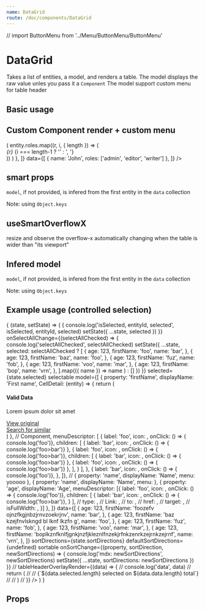 ```yaml
---
name: DataGrid
route: /doc/components/DataGrid
---
```


// import ButtonMenu from '../Menu/ButtonMenu/ButtonMenu'




# DataGrid

Takes a list of entities, a model, and renders a table.
The model displays the raw value unles you pass it a `Component`
The model support custom menu for table header



## Basic usage

<Playground>
  <ThemeProvider>
    <DataGrid
      resizable
      model={[
        { property: 'constructor', displayName: 'Main Constructor' },
        { property: 'model', displayName: 'Vehicule Model' },
        { property: 'application', displayName: 'Terrain' },
      ]}
      data={[
        { constructor: 'SpaceX - $$$$$$$$$$$$$$$$ $$$$$$$$$$$$$$$ $$$$$$$$$$$$$$$ $$$$$$$$$$$$$$$ $$$$$$$$$$$$$$$ $$$$$$$$$$$$$$$ $$$$$$$$$$$$$$$$$$$$$$$$$$$$$$ $$$$$$$$$$$$$$$ $$$$$$$$$$$$$$$ $$$$$$$$$$$$$$$ $$$$$$$$$$$$$$$ $$$$$$$$$$$$$$$ $$$$$$$$$$$$$$$ $$$$$$$$$$$$$$$', model: 'falcon', application: 'space' },
        { constructor: 'Tesla', model: 'model X', application: 'earth, mars' },
        { constructor: 'SpaceX', model: 'dragon', application: 'space' },
      ]}
    />
  </ThemeProvider>
</Playground>



## Custom Component render + custom menu

<Playground>
  <ThemeProvider>
  <DataGrid
    model={[
      { 
        property: 'name',
        displayName: 'Name',
      },
      {
        property: 'roles',
        displayName: 'User groups',
        Component: (entity) => (
          entity.roles.map((r, i, { length }) => (
            <div>
              <i>{r}</i>
              {i === length-1 ? '' : ', '}
            </div>
          ))
        )
      },
    ]}
    data={[
      { name: 'John', roles: ['admin', 'editor', 'writer'] },
    ]}
  />
</ThemeProvider>
</Playground>








## smart props

`model`, if not provided, is infered from the first entity in the `data` collection

Note: using `Object.keys`


<Playground>
  <ThemeProvider>
    <DataGrid
      useSmartOverflowX
      resizable
      model={[{
        property: 'constructor',
        displayName: 'Constructor',
      }, {
        property: 'model',
        displayName: 'Model',
      }]}
      data={[
        { constructor: 'Application/vnd Openxmlformats Officedocument Presentationml Presentation', model: 'falcon', foo: 'bar', year: 2016 },
        { constructor: 'Tesla', model: 'model X', foo: 'bar', year: 2017  },
        { constructor: 'SpaceX', model: 'Falcon heavy', foo: 'bar', year: 2014  },
        { constructor: 'SpaceX', model: 'Falcon 9', foo: 'bar', year: 2018  },
        { constructor: 'SpaceX', model: 'Application/vnd Openxmlformats Officedocument Presentationml Presentation', foo: 'bar', year: 2019  },
      ]}
    />
  </ThemeProvider>
</Playground>




## useSmartOverflowX


resize and observe the overflow-x automatically changing when the table is wider than "its viewport"

<Playground>
  <ThemeProvider>
    <div>
      <DataGrid
        reorderable
        resizable
        useSmartOverflowX
        data={[
          { constructor: 'SpaceX - $$$$$$$$$$$$$$$$ $$$$$$$$$$$$$$$ $$$$$$$$$$$$$$$ $$$$$$$$$$$$$$$ $$$$$$$$$$$$$$$ $$$$$$$$$$$$$$$ $$$$$$$$$$$$$$$$$$$$$$$$$$$$$$ $$$$$$$$$$$$$$$ $$$$$$$$$$$$$$$ $$$$$$$$$$$$$$$ $$$$$$$$$$$$$$$ $$$$$$$$$$$$$$$ $$$$$$$$$$$$$$$ $$$$$$$$$$$$$$$', model: 'falcon  - $$$$$$$$$$$$$$$$', fooz: 'bar  - $$$$$$$$$$$$$$$$', foo: ' - $$$$$$$$$$$$$$$$', bar:  '- $$$$$$$$$$$$$$$$', baz: ' - $$$$$$$$$$$$$$$$ $$$$$$$$$$$$$$$$$$$$$$$$$$$$$$$$$$$$$$$$$$$$$$$$ $$$$$$$$$$$$$$$$$$$$$$$$$$$$$$$$$$$$$$$$$$$$$$$$ $$$$$$$$$$$$$$$$$$$$$$$$$$$$$$$$$$$$$$$$$$$$$$$$ $$$$$$$$$$$$$$$$$$$$$$$$$$$$$$$$$$$$$$$$$$$$$$$$ $$$$$$$$$$$$$$$$$$$$$$$$$$$$$$$$$$$$$$$$$$$$$$$$ $$$$$$$$$$$$$$$$$$$$$$$$$$$$$$$$$$$$$$$$$$$$$$$$ $$$$$$$$$$$$$$$$$$$$$$$$$$$$$$$$$$$$$$$$$$$$$$$$ $$$$$$$$$$$$$$$$$$$$$$$$$$$$$$$$$$$$$$$$$$$$$$$$ $$$$$$$$$$$$$$$$$$$$$$$$$$$$$$$$$$$$$$$$$$$$$$$$ $$$$$$$$$$$$$$$$$$$$$$$$$$$$$$$$$$$$$$$$$$$$$$$$ $$$$$$$$$$$$$$$$$$$$$$$$$$$$$$$$$$$$$$$$$$$$$$$$ $$$$$$$$$$$$$$$$$$$$$$$$$$$$$$$$' },
          { constructor: 'Tesla - $$$$$$$$$$$$$$$$', model: 'model X', fooz: 'bar  - $$$$$$$$$$$$$$$$', foo: ' - $$$$$$$$$$$$$$$$', bar:  '- $$$$$$$$$$$$$$$$', baz: ' - $$$$$$$$$$$$$$$$ $$$$$$$$$$$$$$$$$$$$$$$$$$$$$$$$$$$$$$$$$$$$$$$$ $$$$$$$$$$$$$$$$$$$$$$$$$$$$$$$$$$$$$$$$$$$$$$$$ $$$$$$$$$$$$$$$$$$$$$$$$$$$$$$$$$$$$$$$$$$$$$$$$ $$$$$$$$$$$$$$$$$$$$$$$$$$$$$$$$$$$$$$$$$$$$$$$$ $$$$$$$$$$$$$$$$$$$$$$$$$$$$$$$$$$$$$$$$$$$$$$$$ $$$$$$$$$$$$$$$$$$$$$$$$$$$$$$$$$$$$$$$$$$$$$$$$ $$$$$$$$$$$$$$$$$$$$$$$$$$$$$$$$$$$$$$$$$$$$$$$$ $$$$$$$$$$$$$$$$$$$$$$$$$$$$$$$$$$$$$$$$$$$$$$$$ $$$$$$$$$$$$$$$$$$$$$$$$$$$$$$$$$$$$$$$$$$$$$$$$ $$$$$$$$$$$$$$$$$$$$$$$$$$$$$$$$$$$$$$$$$$$$$$$$ $$$$$$$$$$$$$$$$$$$$$$$$$$$$$$$$$$$$$$$$$$$$$$$$ $$$$$$$$$$$$$$$$$$$$$$$$$$$$$$$$'  },
          { constructor: 'SpaceX - $$$$$$$$$$$$$$$$ $$$$$$$$$$$$$$$ $$$$$$$$$$$$$$$ $$$$$$$$$$$$$$$ $$$$$$$$$$$$$$$ $$$$$$$$$$$$$$$ $$$$$$$$$$$$$$$$$$$$$$$$$$$$$$ $$$$$$$$$$$$$$$ $$$$$$$$$$$$$$$ $$$$$$$$$$$$$$$ $$$$$$$$$$$$$$$ $$$$$$$$$$$$$$$ $$$$$$$$$$$$$$$ $$$$$$$$$$$$$$$', model: 'falcon  - $$$$$$$$$$$$$$$$', fooz: 'bar  - $$$$$$$$$$$$$$$$', foo: ' - $$$$$$$$$$$$$$$$', bar:  '- $$$$$$$$$$$$$$$$', baz: ' - $$$$$$$$$$$$$$$$ $$$$$$$$$$$$$$$$$$$$$$$$$$$$$$$$$$$$$$$$$$$$$$$$ $$$$$$$$$$$$$$$$$$$$$$$$$$$$$$$$$$$$$$$$$$$$$$$$ $$$$$$$$$$$$$$$$$$$$$$$$$$$$$$$$$$$$$$$$$$$$$$$$ $$$$$$$$$$$$$$$$$$$$$$$$$$$$$$$$$$$$$$$$$$$$$$$$ $$$$$$$$$$$$$$$$$$$$$$$$$$$$$$$$$$$$$$$$$$$$$$$$ $$$$$$$$$$$$$$$$$$$$$$$$$$$$$$$$$$$$$$$$$$$$$$$$ $$$$$$$$$$$$$$$$$$$$$$$$$$$$$$$$$$$$$$$$$$$$$$$$ $$$$$$$$$$$$$$$$$$$$$$$$$$$$$$$$$$$$$$$$$$$$$$$$ $$$$$$$$$$$$$$$$$$$$$$$$$$$$$$$$$$$$$$$$$$$$$$$$ $$$$$$$$$$$$$$$$$$$$$$$$$$$$$$$$$$$$$$$$$$$$$$$$ $$$$$$$$$$$$$$$$$$$$$$$$$$$$$$$$$$$$$$$$$$$$$$$$ $$$$$$$$$$$$$$$$$$$$$$$$$$$$$$$$' },
          { constructor: 'Tesla - $$$$$$$$$$$$$$$$', model: 'model X', fooz: 'bar  - $$$$$$$$$$$$$$$$', foo: ' - $$$$$$$$$$$$$$$$', bar:  '- $$$$$$$$$$$$$$$$', baz: ' - $$$$$$$$$$$$$$$$ $$$$$$$$$$$$$$$$$$$$$$$$$$$$$$$$$$$$$$$$$$$$$$$$ $$$$$$$$$$$$$$$$$$$$$$$$$$$$$$$$$$$$$$$$$$$$$$$$ $$$$$$$$$$$$$$$$$$$$$$$$$$$$$$$$$$$$$$$$$$$$$$$$ $$$$$$$$$$$$$$$$$$$$$$$$$$$$$$$$$$$$$$$$$$$$$$$$ $$$$$$$$$$$$$$$$$$$$$$$$$$$$$$$$$$$$$$$$$$$$$$$$ $$$$$$$$$$$$$$$$$$$$$$$$$$$$$$$$$$$$$$$$$$$$$$$$ $$$$$$$$$$$$$$$$$$$$$$$$$$$$$$$$$$$$$$$$$$$$$$$$ $$$$$$$$$$$$$$$$$$$$$$$$$$$$$$$$$$$$$$$$$$$$$$$$ $$$$$$$$$$$$$$$$$$$$$$$$$$$$$$$$$$$$$$$$$$$$$$$$ $$$$$$$$$$$$$$$$$$$$$$$$$$$$$$$$$$$$$$$$$$$$$$$$ $$$$$$$$$$$$$$$$$$$$$$$$$$$$$$$$$$$$$$$$$$$$$$$$ $$$$$$$$$$$$$$$$$$$$$$$$$$$$$$$$'  },
          { constructor: 'SpaceX - $$$$$$$$$$$$$$$$ $$$$$$$$$$$$$$$ $$$$$$$$$$$$$$$ $$$$$$$$$$$$$$$ $$$$$$$$$$$$$$$ $$$$$$$$$$$$$$$ $$$$$$$$$$$$$$$$$$$$$$$$$$$$$$ $$$$$$$$$$$$$$$ $$$$$$$$$$$$$$$ $$$$$$$$$$$$$$$ $$$$$$$$$$$$$$$ $$$$$$$$$$$$$$$ $$$$$$$$$$$$$$$ $$$$$$$$$$$$$$$', model: 'falcon  - $$$$$$$$$$$$$$$$', fooz: 'bar  - $$$$$$$$$$$$$$$$', foo: ' - $$$$$$$$$$$$$$$$', bar:  '- $$$$$$$$$$$$$$$$', baz: ' - $$$$$$$$$$$$$$$$ $$$$$$$$$$$$$$$$$$$$$$$$$$$$$$$$$$$$$$$$$$$$$$$$ $$$$$$$$$$$$$$$$$$$$$$$$$$$$$$$$$$$$$$$$$$$$$$$$ $$$$$$$$$$$$$$$$$$$$$$$$$$$$$$$$$$$$$$$$$$$$$$$$ $$$$$$$$$$$$$$$$$$$$$$$$$$$$$$$$$$$$$$$$$$$$$$$$ $$$$$$$$$$$$$$$$$$$$$$$$$$$$$$$$$$$$$$$$$$$$$$$$ $$$$$$$$$$$$$$$$$$$$$$$$$$$$$$$$$$$$$$$$$$$$$$$$ $$$$$$$$$$$$$$$$$$$$$$$$$$$$$$$$$$$$$$$$$$$$$$$$ $$$$$$$$$$$$$$$$$$$$$$$$$$$$$$$$$$$$$$$$$$$$$$$$ $$$$$$$$$$$$$$$$$$$$$$$$$$$$$$$$$$$$$$$$$$$$$$$$ $$$$$$$$$$$$$$$$$$$$$$$$$$$$$$$$$$$$$$$$$$$$$$$$ $$$$$$$$$$$$$$$$$$$$$$$$$$$$$$$$$$$$$$$$$$$$$$$$ $$$$$$$$$$$$$$$$$$$$$$$$$$$$$$$$' },
          { constructor: 'Tesla - $$$$$$$$$$$$$$$$', model: 'model X', fooz: 'bar  - $$$$$$$$$$$$$$$$', foo: ' - $$$$$$$$$$$$$$$$', bar:  '- $$$$$$$$$$$$$$$$', baz: ' - $$$$$$$$$$$$$$$$ $$$$$$$$$$$$$$$$$$$$$$$$$$$$$$$$$$$$$$$$$$$$$$$$ $$$$$$$$$$$$$$$$$$$$$$$$$$$$$$$$$$$$$$$$$$$$$$$$ $$$$$$$$$$$$$$$$$$$$$$$$$$$$$$$$$$$$$$$$$$$$$$$$ $$$$$$$$$$$$$$$$$$$$$$$$$$$$$$$$$$$$$$$$$$$$$$$$ $$$$$$$$$$$$$$$$$$$$$$$$$$$$$$$$$$$$$$$$$$$$$$$$ $$$$$$$$$$$$$$$$$$$$$$$$$$$$$$$$$$$$$$$$$$$$$$$$ $$$$$$$$$$$$$$$$$$$$$$$$$$$$$$$$$$$$$$$$$$$$$$$$ $$$$$$$$$$$$$$$$$$$$$$$$$$$$$$$$$$$$$$$$$$$$$$$$ $$$$$$$$$$$$$$$$$$$$$$$$$$$$$$$$$$$$$$$$$$$$$$$$ $$$$$$$$$$$$$$$$$$$$$$$$$$$$$$$$$$$$$$$$$$$$$$$$ $$$$$$$$$$$$$$$$$$$$$$$$$$$$$$$$$$$$$$$$$$$$$$$$ $$$$$$$$$$$$$$$$$$$$$$$$$$$$$$$$'  },
          { constructor: 'SpaceX - $$$$$$$$$$$$$$$$ $$$$$$$$$$$$$$$ $$$$$$$$$$$$$$$ $$$$$$$$$$$$$$$ $$$$$$$$$$$$$$$ $$$$$$$$$$$$$$$ $$$$$$$$$$$$$$$$$$$$$$$$$$$$$$ $$$$$$$$$$$$$$$ $$$$$$$$$$$$$$$ $$$$$$$$$$$$$$$ $$$$$$$$$$$$$$$ $$$$$$$$$$$$$$$ $$$$$$$$$$$$$$$ $$$$$$$$$$$$$$$', model: 'falcon  - $$$$$$$$$$$$$$$$', fooz: 'bar  - $$$$$$$$$$$$$$$$', foo: ' - $$$$$$$$$$$$$$$$', bar:  '- $$$$$$$$$$$$$$$$', baz: ' - $$$$$$$$$$$$$$$$ $$$$$$$$$$$$$$$$$$$$$$$$$$$$$$$$$$$$$$$$$$$$$$$$ $$$$$$$$$$$$$$$$$$$$$$$$$$$$$$$$$$$$$$$$$$$$$$$$ $$$$$$$$$$$$$$$$$$$$$$$$$$$$$$$$$$$$$$$$$$$$$$$$ $$$$$$$$$$$$$$$$$$$$$$$$$$$$$$$$$$$$$$$$$$$$$$$$ $$$$$$$$$$$$$$$$$$$$$$$$$$$$$$$$$$$$$$$$$$$$$$$$ $$$$$$$$$$$$$$$$$$$$$$$$$$$$$$$$$$$$$$$$$$$$$$$$ $$$$$$$$$$$$$$$$$$$$$$$$$$$$$$$$$$$$$$$$$$$$$$$$ $$$$$$$$$$$$$$$$$$$$$$$$$$$$$$$$$$$$$$$$$$$$$$$$ $$$$$$$$$$$$$$$$$$$$$$$$$$$$$$$$$$$$$$$$$$$$$$$$ $$$$$$$$$$$$$$$$$$$$$$$$$$$$$$$$$$$$$$$$$$$$$$$$ $$$$$$$$$$$$$$$$$$$$$$$$$$$$$$$$$$$$$$$$$$$$$$$$ $$$$$$$$$$$$$$$$$$$$$$$$$$$$$$$$' },
          { constructor: 'Tesla - $$$$$$$$$$$$$$$$', model: 'model X', fooz: 'bar  - $$$$$$$$$$$$$$$$', foo: ' - $$$$$$$$$$$$$$$$', bar:  '- $$$$$$$$$$$$$$$$', baz: ' - $$$$$$$$$$$$$$$$ $$$$$$$$$$$$$$$$$$$$$$$$$$$$$$$$$$$$$$$$$$$$$$$$ $$$$$$$$$$$$$$$$$$$$$$$$$$$$$$$$$$$$$$$$$$$$$$$$ $$$$$$$$$$$$$$$$$$$$$$$$$$$$$$$$$$$$$$$$$$$$$$$$ $$$$$$$$$$$$$$$$$$$$$$$$$$$$$$$$$$$$$$$$$$$$$$$$ $$$$$$$$$$$$$$$$$$$$$$$$$$$$$$$$$$$$$$$$$$$$$$$$ $$$$$$$$$$$$$$$$$$$$$$$$$$$$$$$$$$$$$$$$$$$$$$$$ $$$$$$$$$$$$$$$$$$$$$$$$$$$$$$$$$$$$$$$$$$$$$$$$ $$$$$$$$$$$$$$$$$$$$$$$$$$$$$$$$$$$$$$$$$$$$$$$$ $$$$$$$$$$$$$$$$$$$$$$$$$$$$$$$$$$$$$$$$$$$$$$$$ $$$$$$$$$$$$$$$$$$$$$$$$$$$$$$$$$$$$$$$$$$$$$$$$ $$$$$$$$$$$$$$$$$$$$$$$$$$$$$$$$$$$$$$$$$$$$$$$$ $$$$$$$$$$$$$$$$$$$$$$$$$$$$$$$$'  },
          { constructor: 'SpaceX - $$$$$$$$$$$$$$$$ $$$$$$$$$$$$$$$ $$$$$$$$$$$$$$$ $$$$$$$$$$$$$$$ $$$$$$$$$$$$$$$ $$$$$$$$$$$$$$$ $$$$$$$$$$$$$$$$$$$$$$$$$$$$$$ $$$$$$$$$$$$$$$ $$$$$$$$$$$$$$$ $$$$$$$$$$$$$$$ $$$$$$$$$$$$$$$ $$$$$$$$$$$$$$$ $$$$$$$$$$$$$$$ $$$$$$$$$$$$$$$', model: 'falcon  - $$$$$$$$$$$$$$$$', fooz: 'bar  - $$$$$$$$$$$$$$$$', foo: ' - $$$$$$$$$$$$$$$$', bar:  '- $$$$$$$$$$$$$$$$', baz: ' - $$$$$$$$$$$$$$$$ $$$$$$$$$$$$$$$$$$$$$$$$$$$$$$$$$$$$$$$$$$$$$$$$ $$$$$$$$$$$$$$$$$$$$$$$$$$$$$$$$$$$$$$$$$$$$$$$$ $$$$$$$$$$$$$$$$$$$$$$$$$$$$$$$$$$$$$$$$$$$$$$$$ $$$$$$$$$$$$$$$$$$$$$$$$$$$$$$$$$$$$$$$$$$$$$$$$ $$$$$$$$$$$$$$$$$$$$$$$$$$$$$$$$$$$$$$$$$$$$$$$$ $$$$$$$$$$$$$$$$$$$$$$$$$$$$$$$$$$$$$$$$$$$$$$$$ $$$$$$$$$$$$$$$$$$$$$$$$$$$$$$$$$$$$$$$$$$$$$$$$ $$$$$$$$$$$$$$$$$$$$$$$$$$$$$$$$$$$$$$$$$$$$$$$$ $$$$$$$$$$$$$$$$$$$$$$$$$$$$$$$$$$$$$$$$$$$$$$$$ $$$$$$$$$$$$$$$$$$$$$$$$$$$$$$$$$$$$$$$$$$$$$$$$ $$$$$$$$$$$$$$$$$$$$$$$$$$$$$$$$$$$$$$$$$$$$$$$$ $$$$$$$$$$$$$$$$$$$$$$$$$$$$$$$$' },
          { constructor: 'Tesla - $$$$$$$$$$$$$$$$', model: 'model X', fooz: 'bar  - $$$$$$$$$$$$$$$$', foo: ' - $$$$$$$$$$$$$$$$', bar:  '- $$$$$$$$$$$$$$$$', baz: ' - $$$$$$$$$$$$$$$$ $$$$$$$$$$$$$$$$$$$$$$$$$$$$$$$$$$$$$$$$$$$$$$$$ $$$$$$$$$$$$$$$$$$$$$$$$$$$$$$$$$$$$$$$$$$$$$$$$ $$$$$$$$$$$$$$$$$$$$$$$$$$$$$$$$$$$$$$$$$$$$$$$$ $$$$$$$$$$$$$$$$$$$$$$$$$$$$$$$$$$$$$$$$$$$$$$$$ $$$$$$$$$$$$$$$$$$$$$$$$$$$$$$$$$$$$$$$$$$$$$$$$ $$$$$$$$$$$$$$$$$$$$$$$$$$$$$$$$$$$$$$$$$$$$$$$$ $$$$$$$$$$$$$$$$$$$$$$$$$$$$$$$$$$$$$$$$$$$$$$$$ $$$$$$$$$$$$$$$$$$$$$$$$$$$$$$$$$$$$$$$$$$$$$$$$ $$$$$$$$$$$$$$$$$$$$$$$$$$$$$$$$$$$$$$$$$$$$$$$$ $$$$$$$$$$$$$$$$$$$$$$$$$$$$$$$$$$$$$$$$$$$$$$$$ $$$$$$$$$$$$$$$$$$$$$$$$$$$$$$$$$$$$$$$$$$$$$$$$ $$$$$$$$$$$$$$$$$$$$$$$$$$$$$$$$'  },
          { constructor: 'SpaceX - $$$$$$$$$$$$$$$$ $$$$$$$$$$$$$$$ $$$$$$$$$$$$$$$ $$$$$$$$$$$$$$$ $$$$$$$$$$$$$$$ $$$$$$$$$$$$$$$ $$$$$$$$$$$$$$$$$$$$$$$$$$$$$$ $$$$$$$$$$$$$$$ $$$$$$$$$$$$$$$ $$$$$$$$$$$$$$$ $$$$$$$$$$$$$$$ $$$$$$$$$$$$$$$ $$$$$$$$$$$$$$$ $$$$$$$$$$$$$$$', model: 'falcon  - $$$$$$$$$$$$$$$$', fooz: 'bar  - $$$$$$$$$$$$$$$$', foo: ' - $$$$$$$$$$$$$$$$', bar:  '- $$$$$$$$$$$$$$$$', baz: ' - $$$$$$$$$$$$$$$$ $$$$$$$$$$$$$$$$$$$$$$$$$$$$$$$$$$$$$$$$$$$$$$$$ $$$$$$$$$$$$$$$$$$$$$$$$$$$$$$$$$$$$$$$$$$$$$$$$ $$$$$$$$$$$$$$$$$$$$$$$$$$$$$$$$$$$$$$$$$$$$$$$$ $$$$$$$$$$$$$$$$$$$$$$$$$$$$$$$$$$$$$$$$$$$$$$$$ $$$$$$$$$$$$$$$$$$$$$$$$$$$$$$$$$$$$$$$$$$$$$$$$ $$$$$$$$$$$$$$$$$$$$$$$$$$$$$$$$$$$$$$$$$$$$$$$$ $$$$$$$$$$$$$$$$$$$$$$$$$$$$$$$$$$$$$$$$$$$$$$$$ $$$$$$$$$$$$$$$$$$$$$$$$$$$$$$$$$$$$$$$$$$$$$$$$ $$$$$$$$$$$$$$$$$$$$$$$$$$$$$$$$$$$$$$$$$$$$$$$$ $$$$$$$$$$$$$$$$$$$$$$$$$$$$$$$$$$$$$$$$$$$$$$$$ $$$$$$$$$$$$$$$$$$$$$$$$$$$$$$$$$$$$$$$$$$$$$$$$ $$$$$$$$$$$$$$$$$$$$$$$$$$$$$$$$' },
          { constructor: 'Tesla - $$$$$$$$$$$$$$$$', model: 'model X', fooz: 'bar  - $$$$$$$$$$$$$$$$', foo: ' - $$$$$$$$$$$$$$$$', bar:  '- $$$$$$$$$$$$$$$$', baz: ' - $$$$$$$$$$$$$$$$ $$$$$$$$$$$$$$$$$$$$$$$$$$$$$$$$$$$$$$$$$$$$$$$$ $$$$$$$$$$$$$$$$$$$$$$$$$$$$$$$$$$$$$$$$$$$$$$$$ $$$$$$$$$$$$$$$$$$$$$$$$$$$$$$$$$$$$$$$$$$$$$$$$ $$$$$$$$$$$$$$$$$$$$$$$$$$$$$$$$$$$$$$$$$$$$$$$$ $$$$$$$$$$$$$$$$$$$$$$$$$$$$$$$$$$$$$$$$$$$$$$$$ $$$$$$$$$$$$$$$$$$$$$$$$$$$$$$$$$$$$$$$$$$$$$$$$ $$$$$$$$$$$$$$$$$$$$$$$$$$$$$$$$$$$$$$$$$$$$$$$$ $$$$$$$$$$$$$$$$$$$$$$$$$$$$$$$$$$$$$$$$$$$$$$$$ $$$$$$$$$$$$$$$$$$$$$$$$$$$$$$$$$$$$$$$$$$$$$$$$ $$$$$$$$$$$$$$$$$$$$$$$$$$$$$$$$$$$$$$$$$$$$$$$$ $$$$$$$$$$$$$$$$$$$$$$$$$$$$$$$$$$$$$$$$$$$$$$$$ $$$$$$$$$$$$$$$$$$$$$$$$$$$$$$$$'  },
          { constructor: 'SpaceX - $$$$$$$$$$$$$$$$ $$$$$$$$$$$$$$$ $$$$$$$$$$$$$$$ $$$$$$$$$$$$$$$ $$$$$$$$$$$$$$$ $$$$$$$$$$$$$$$ $$$$$$$$$$$$$$$$$$$$$$$$$$$$$$ $$$$$$$$$$$$$$$ $$$$$$$$$$$$$$$ $$$$$$$$$$$$$$$ $$$$$$$$$$$$$$$ $$$$$$$$$$$$$$$ $$$$$$$$$$$$$$$ $$$$$$$$$$$$$$$', model: 'falcon  - $$$$$$$$$$$$$$$$', fooz: 'bar  - $$$$$$$$$$$$$$$$', foo: ' - $$$$$$$$$$$$$$$$', bar:  '- $$$$$$$$$$$$$$$$', baz: ' - $$$$$$$$$$$$$$$$ $$$$$$$$$$$$$$$$$$$$$$$$$$$$$$$$$$$$$$$$$$$$$$$$ $$$$$$$$$$$$$$$$$$$$$$$$$$$$$$$$$$$$$$$$$$$$$$$$ $$$$$$$$$$$$$$$$$$$$$$$$$$$$$$$$$$$$$$$$$$$$$$$$ $$$$$$$$$$$$$$$$$$$$$$$$$$$$$$$$$$$$$$$$$$$$$$$$ $$$$$$$$$$$$$$$$$$$$$$$$$$$$$$$$$$$$$$$$$$$$$$$$ $$$$$$$$$$$$$$$$$$$$$$$$$$$$$$$$$$$$$$$$$$$$$$$$ $$$$$$$$$$$$$$$$$$$$$$$$$$$$$$$$$$$$$$$$$$$$$$$$ $$$$$$$$$$$$$$$$$$$$$$$$$$$$$$$$$$$$$$$$$$$$$$$$ $$$$$$$$$$$$$$$$$$$$$$$$$$$$$$$$$$$$$$$$$$$$$$$$ $$$$$$$$$$$$$$$$$$$$$$$$$$$$$$$$$$$$$$$$$$$$$$$$ $$$$$$$$$$$$$$$$$$$$$$$$$$$$$$$$$$$$$$$$$$$$$$$$ $$$$$$$$$$$$$$$$$$$$$$$$$$$$$$$$' },
          { constructor: 'Tesla - $$$$$$$$$$$$$$$$', model: 'model X', fooz: 'bar  - $$$$$$$$$$$$$$$$', foo: ' - $$$$$$$$$$$$$$$$', bar:  '- $$$$$$$$$$$$$$$$', baz: ' - $$$$$$$$$$$$$$$$ $$$$$$$$$$$$$$$$$$$$$$$$$$$$$$$$$$$$$$$$$$$$$$$$ $$$$$$$$$$$$$$$$$$$$$$$$$$$$$$$$$$$$$$$$$$$$$$$$ $$$$$$$$$$$$$$$$$$$$$$$$$$$$$$$$$$$$$$$$$$$$$$$$ $$$$$$$$$$$$$$$$$$$$$$$$$$$$$$$$$$$$$$$$$$$$$$$$ $$$$$$$$$$$$$$$$$$$$$$$$$$$$$$$$$$$$$$$$$$$$$$$$ $$$$$$$$$$$$$$$$$$$$$$$$$$$$$$$$$$$$$$$$$$$$$$$$ $$$$$$$$$$$$$$$$$$$$$$$$$$$$$$$$$$$$$$$$$$$$$$$$ $$$$$$$$$$$$$$$$$$$$$$$$$$$$$$$$$$$$$$$$$$$$$$$$ $$$$$$$$$$$$$$$$$$$$$$$$$$$$$$$$$$$$$$$$$$$$$$$$ $$$$$$$$$$$$$$$$$$$$$$$$$$$$$$$$$$$$$$$$$$$$$$$$ $$$$$$$$$$$$$$$$$$$$$$$$$$$$$$$$$$$$$$$$$$$$$$$$ $$$$$$$$$$$$$$$$$$$$$$$$$$$$$$$$'  },
          { constructor: 'SpaceX - $$$$$$$$$$$$$$$$ $$$$$$$$$$$$$$$ $$$$$$$$$$$$$$$ $$$$$$$$$$$$$$$ $$$$$$$$$$$$$$$ $$$$$$$$$$$$$$$ $$$$$$$$$$$$$$$$$$$$$$$$$$$$$$ $$$$$$$$$$$$$$$ $$$$$$$$$$$$$$$ $$$$$$$$$$$$$$$ $$$$$$$$$$$$$$$ $$$$$$$$$$$$$$$ $$$$$$$$$$$$$$$ $$$$$$$$$$$$$$$', model: 'falcon  - $$$$$$$$$$$$$$$$', fooz: 'bar  - $$$$$$$$$$$$$$$$', foo: ' - $$$$$$$$$$$$$$$$', bar:  '- $$$$$$$$$$$$$$$$', baz: ' - $$$$$$$$$$$$$$$$ $$$$$$$$$$$$$$$$$$$$$$$$$$$$$$$$$$$$$$$$$$$$$$$$ $$$$$$$$$$$$$$$$$$$$$$$$$$$$$$$$$$$$$$$$$$$$$$$$ $$$$$$$$$$$$$$$$$$$$$$$$$$$$$$$$$$$$$$$$$$$$$$$$ $$$$$$$$$$$$$$$$$$$$$$$$$$$$$$$$$$$$$$$$$$$$$$$$ $$$$$$$$$$$$$$$$$$$$$$$$$$$$$$$$$$$$$$$$$$$$$$$$ $$$$$$$$$$$$$$$$$$$$$$$$$$$$$$$$$$$$$$$$$$$$$$$$ $$$$$$$$$$$$$$$$$$$$$$$$$$$$$$$$$$$$$$$$$$$$$$$$ $$$$$$$$$$$$$$$$$$$$$$$$$$$$$$$$$$$$$$$$$$$$$$$$ $$$$$$$$$$$$$$$$$$$$$$$$$$$$$$$$$$$$$$$$$$$$$$$$ $$$$$$$$$$$$$$$$$$$$$$$$$$$$$$$$$$$$$$$$$$$$$$$$ $$$$$$$$$$$$$$$$$$$$$$$$$$$$$$$$$$$$$$$$$$$$$$$$ $$$$$$$$$$$$$$$$$$$$$$$$$$$$$$$$' },
          { constructor: 'Tesla - $$$$$$$$$$$$$$$$', model: 'model X', fooz: 'bar  - $$$$$$$$$$$$$$$$', foo: ' - $$$$$$$$$$$$$$$$', bar:  '- $$$$$$$$$$$$$$$$', baz: ' - $$$$$$$$$$$$$$$$ $$$$$$$$$$$$$$$$$$$$$$$$$$$$$$$$$$$$$$$$$$$$$$$$ $$$$$$$$$$$$$$$$$$$$$$$$$$$$$$$$$$$$$$$$$$$$$$$$ $$$$$$$$$$$$$$$$$$$$$$$$$$$$$$$$$$$$$$$$$$$$$$$$ $$$$$$$$$$$$$$$$$$$$$$$$$$$$$$$$$$$$$$$$$$$$$$$$ $$$$$$$$$$$$$$$$$$$$$$$$$$$$$$$$$$$$$$$$$$$$$$$$ $$$$$$$$$$$$$$$$$$$$$$$$$$$$$$$$$$$$$$$$$$$$$$$$ $$$$$$$$$$$$$$$$$$$$$$$$$$$$$$$$$$$$$$$$$$$$$$$$ $$$$$$$$$$$$$$$$$$$$$$$$$$$$$$$$$$$$$$$$$$$$$$$$ $$$$$$$$$$$$$$$$$$$$$$$$$$$$$$$$$$$$$$$$$$$$$$$$ $$$$$$$$$$$$$$$$$$$$$$$$$$$$$$$$$$$$$$$$$$$$$$$$ $$$$$$$$$$$$$$$$$$$$$$$$$$$$$$$$$$$$$$$$$$$$$$$$ $$$$$$$$$$$$$$$$$$$$$$$$$$$$$$$$'  },
          { constructor: 'SpaceX - $$$$$$$$$$$$$$$$ $$$$$$$$$$$$$$$ $$$$$$$$$$$$$$$ $$$$$$$$$$$$$$$ $$$$$$$$$$$$$$$ $$$$$$$$$$$$$$$ $$$$$$$$$$$$$$$$$$$$$$$$$$$$$$ $$$$$$$$$$$$$$$ $$$$$$$$$$$$$$$ $$$$$$$$$$$$$$$ $$$$$$$$$$$$$$$ $$$$$$$$$$$$$$$ $$$$$$$$$$$$$$$ $$$$$$$$$$$$$$$', model: 'falcon  - $$$$$$$$$$$$$$$$', fooz: 'bar  - $$$$$$$$$$$$$$$$', foo: ' - $$$$$$$$$$$$$$$$', bar:  '- $$$$$$$$$$$$$$$$', baz: ' - $$$$$$$$$$$$$$$$ $$$$$$$$$$$$$$$$$$$$$$$$$$$$$$$$$$$$$$$$$$$$$$$$ $$$$$$$$$$$$$$$$$$$$$$$$$$$$$$$$$$$$$$$$$$$$$$$$ $$$$$$$$$$$$$$$$$$$$$$$$$$$$$$$$$$$$$$$$$$$$$$$$ $$$$$$$$$$$$$$$$$$$$$$$$$$$$$$$$$$$$$$$$$$$$$$$$ $$$$$$$$$$$$$$$$$$$$$$$$$$$$$$$$$$$$$$$$$$$$$$$$ $$$$$$$$$$$$$$$$$$$$$$$$$$$$$$$$$$$$$$$$$$$$$$$$ $$$$$$$$$$$$$$$$$$$$$$$$$$$$$$$$$$$$$$$$$$$$$$$$ $$$$$$$$$$$$$$$$$$$$$$$$$$$$$$$$$$$$$$$$$$$$$$$$ $$$$$$$$$$$$$$$$$$$$$$$$$$$$$$$$$$$$$$$$$$$$$$$$ $$$$$$$$$$$$$$$$$$$$$$$$$$$$$$$$$$$$$$$$$$$$$$$$ $$$$$$$$$$$$$$$$$$$$$$$$$$$$$$$$$$$$$$$$$$$$$$$$ $$$$$$$$$$$$$$$$$$$$$$$$$$$$$$$$' },
          { constructor: 'Tesla - $$$$$$$$$$$$$$$$', model: 'model X', fooz: 'bar  - $$$$$$$$$$$$$$$$', foo: ' - $$$$$$$$$$$$$$$$', bar:  '- $$$$$$$$$$$$$$$$', baz: ' - $$$$$$$$$$$$$$$$ $$$$$$$$$$$$$$$$$$$$$$$$$$$$$$$$$$$$$$$$$$$$$$$$ $$$$$$$$$$$$$$$$$$$$$$$$$$$$$$$$$$$$$$$$$$$$$$$$ $$$$$$$$$$$$$$$$$$$$$$$$$$$$$$$$$$$$$$$$$$$$$$$$ $$$$$$$$$$$$$$$$$$$$$$$$$$$$$$$$$$$$$$$$$$$$$$$$ $$$$$$$$$$$$$$$$$$$$$$$$$$$$$$$$$$$$$$$$$$$$$$$$ $$$$$$$$$$$$$$$$$$$$$$$$$$$$$$$$$$$$$$$$$$$$$$$$ $$$$$$$$$$$$$$$$$$$$$$$$$$$$$$$$$$$$$$$$$$$$$$$$ $$$$$$$$$$$$$$$$$$$$$$$$$$$$$$$$$$$$$$$$$$$$$$$$ $$$$$$$$$$$$$$$$$$$$$$$$$$$$$$$$$$$$$$$$$$$$$$$$ $$$$$$$$$$$$$$$$$$$$$$$$$$$$$$$$$$$$$$$$$$$$$$$$ $$$$$$$$$$$$$$$$$$$$$$$$$$$$$$$$$$$$$$$$$$$$$$$$ $$$$$$$$$$$$$$$$$$$$$$$$$$$$$$$$'  },
          { constructor: 'SpaceX - $$$$$$$$$$$$$$$$ $$$$$$$$$$$$$$$ $$$$$$$$$$$$$$$ $$$$$$$$$$$$$$$ $$$$$$$$$$$$$$$ $$$$$$$$$$$$$$$ $$$$$$$$$$$$$$$$$$$$$$$$$$$$$$ $$$$$$$$$$$$$$$ $$$$$$$$$$$$$$$ $$$$$$$$$$$$$$$ $$$$$$$$$$$$$$$ $$$$$$$$$$$$$$$ $$$$$$$$$$$$$$$ $$$$$$$$$$$$$$$', model: 'falcon  - $$$$$$$$$$$$$$$$', fooz: 'bar  - $$$$$$$$$$$$$$$$', foo: ' - $$$$$$$$$$$$$$$$', bar:  '- $$$$$$$$$$$$$$$$', baz: ' - $$$$$$$$$$$$$$$$ $$$$$$$$$$$$$$$$$$$$$$$$$$$$$$$$$$$$$$$$$$$$$$$$ $$$$$$$$$$$$$$$$$$$$$$$$$$$$$$$$$$$$$$$$$$$$$$$$ $$$$$$$$$$$$$$$$$$$$$$$$$$$$$$$$$$$$$$$$$$$$$$$$ $$$$$$$$$$$$$$$$$$$$$$$$$$$$$$$$$$$$$$$$$$$$$$$$ $$$$$$$$$$$$$$$$$$$$$$$$$$$$$$$$$$$$$$$$$$$$$$$$ $$$$$$$$$$$$$$$$$$$$$$$$$$$$$$$$$$$$$$$$$$$$$$$$ $$$$$$$$$$$$$$$$$$$$$$$$$$$$$$$$$$$$$$$$$$$$$$$$ $$$$$$$$$$$$$$$$$$$$$$$$$$$$$$$$$$$$$$$$$$$$$$$$ $$$$$$$$$$$$$$$$$$$$$$$$$$$$$$$$$$$$$$$$$$$$$$$$ $$$$$$$$$$$$$$$$$$$$$$$$$$$$$$$$$$$$$$$$$$$$$$$$ $$$$$$$$$$$$$$$$$$$$$$$$$$$$$$$$$$$$$$$$$$$$$$$$ $$$$$$$$$$$$$$$$$$$$$$$$$$$$$$$$' },
          { constructor: 'Tesla - $$$$$$$$$$$$$$$$', model: 'model X', fooz: 'bar  - $$$$$$$$$$$$$$$$', foo: ' - $$$$$$$$$$$$$$$$', bar:  '- $$$$$$$$$$$$$$$$', baz: ' - $$$$$$$$$$$$$$$$ $$$$$$$$$$$$$$$$$$$$$$$$$$$$$$$$$$$$$$$$$$$$$$$$ $$$$$$$$$$$$$$$$$$$$$$$$$$$$$$$$$$$$$$$$$$$$$$$$ $$$$$$$$$$$$$$$$$$$$$$$$$$$$$$$$$$$$$$$$$$$$$$$$ $$$$$$$$$$$$$$$$$$$$$$$$$$$$$$$$$$$$$$$$$$$$$$$$ $$$$$$$$$$$$$$$$$$$$$$$$$$$$$$$$$$$$$$$$$$$$$$$$ $$$$$$$$$$$$$$$$$$$$$$$$$$$$$$$$$$$$$$$$$$$$$$$$ $$$$$$$$$$$$$$$$$$$$$$$$$$$$$$$$$$$$$$$$$$$$$$$$ $$$$$$$$$$$$$$$$$$$$$$$$$$$$$$$$$$$$$$$$$$$$$$$$ $$$$$$$$$$$$$$$$$$$$$$$$$$$$$$$$$$$$$$$$$$$$$$$$ $$$$$$$$$$$$$$$$$$$$$$$$$$$$$$$$$$$$$$$$$$$$$$$$ $$$$$$$$$$$$$$$$$$$$$$$$$$$$$$$$$$$$$$$$$$$$$$$$ $$$$$$$$$$$$$$$$$$$$$$$$$$$$$$$$'  },
          { constructor: 'SpaceX - $$$$$$$$$$$$$$$$ $$$$$$$$$$$$$$$ $$$$$$$$$$$$$$$ $$$$$$$$$$$$$$$ $$$$$$$$$$$$$$$ $$$$$$$$$$$$$$$ $$$$$$$$$$$$$$$$$$$$$$$$$$$$$$ $$$$$$$$$$$$$$$ $$$$$$$$$$$$$$$ $$$$$$$$$$$$$$$ $$$$$$$$$$$$$$$ $$$$$$$$$$$$$$$ $$$$$$$$$$$$$$$ $$$$$$$$$$$$$$$', model: 'falcon  - $$$$$$$$$$$$$$$$', fooz: 'bar  - $$$$$$$$$$$$$$$$', foo: ' - $$$$$$$$$$$$$$$$', bar:  '- $$$$$$$$$$$$$$$$', baz: ' - $$$$$$$$$$$$$$$$ $$$$$$$$$$$$$$$$$$$$$$$$$$$$$$$$$$$$$$$$$$$$$$$$ $$$$$$$$$$$$$$$$$$$$$$$$$$$$$$$$$$$$$$$$$$$$$$$$ $$$$$$$$$$$$$$$$$$$$$$$$$$$$$$$$$$$$$$$$$$$$$$$$ $$$$$$$$$$$$$$$$$$$$$$$$$$$$$$$$$$$$$$$$$$$$$$$$ $$$$$$$$$$$$$$$$$$$$$$$$$$$$$$$$$$$$$$$$$$$$$$$$ $$$$$$$$$$$$$$$$$$$$$$$$$$$$$$$$$$$$$$$$$$$$$$$$ $$$$$$$$$$$$$$$$$$$$$$$$$$$$$$$$$$$$$$$$$$$$$$$$ $$$$$$$$$$$$$$$$$$$$$$$$$$$$$$$$$$$$$$$$$$$$$$$$ $$$$$$$$$$$$$$$$$$$$$$$$$$$$$$$$$$$$$$$$$$$$$$$$ $$$$$$$$$$$$$$$$$$$$$$$$$$$$$$$$$$$$$$$$$$$$$$$$ $$$$$$$$$$$$$$$$$$$$$$$$$$$$$$$$$$$$$$$$$$$$$$$$ $$$$$$$$$$$$$$$$$$$$$$$$$$$$$$$$' },
          { constructor: 'Tesla - $$$$$$$$$$$$$$$$', model: 'model X', fooz: 'bar  - $$$$$$$$$$$$$$$$', foo: ' - $$$$$$$$$$$$$$$$', bar:  '- $$$$$$$$$$$$$$$$', baz: ' - $$$$$$$$$$$$$$$$ $$$$$$$$$$$$$$$$$$$$$$$$$$$$$$$$$$$$$$$$$$$$$$$$ $$$$$$$$$$$$$$$$$$$$$$$$$$$$$$$$$$$$$$$$$$$$$$$$ $$$$$$$$$$$$$$$$$$$$$$$$$$$$$$$$$$$$$$$$$$$$$$$$ $$$$$$$$$$$$$$$$$$$$$$$$$$$$$$$$$$$$$$$$$$$$$$$$ $$$$$$$$$$$$$$$$$$$$$$$$$$$$$$$$$$$$$$$$$$$$$$$$ $$$$$$$$$$$$$$$$$$$$$$$$$$$$$$$$$$$$$$$$$$$$$$$$ $$$$$$$$$$$$$$$$$$$$$$$$$$$$$$$$$$$$$$$$$$$$$$$$ $$$$$$$$$$$$$$$$$$$$$$$$$$$$$$$$$$$$$$$$$$$$$$$$ $$$$$$$$$$$$$$$$$$$$$$$$$$$$$$$$$$$$$$$$$$$$$$$$ $$$$$$$$$$$$$$$$$$$$$$$$$$$$$$$$$$$$$$$$$$$$$$$$ $$$$$$$$$$$$$$$$$$$$$$$$$$$$$$$$$$$$$$$$$$$$$$$$ $$$$$$$$$$$$$$$$$$$$$$$$$$$$$$$$'  },
          { constructor: 'SpaceX - $$$$$$$$$$$$$$$$ $$$$$$$$$$$$$$$ $$$$$$$$$$$$$$$ $$$$$$$$$$$$$$$ $$$$$$$$$$$$$$$ $$$$$$$$$$$$$$$ $$$$$$$$$$$$$$$$$$$$$$$$$$$$$$ $$$$$$$$$$$$$$$ $$$$$$$$$$$$$$$ $$$$$$$$$$$$$$$ $$$$$$$$$$$$$$$ $$$$$$$$$$$$$$$ $$$$$$$$$$$$$$$ $$$$$$$$$$$$$$$', model: 'falcon  - $$$$$$$$$$$$$$$$', fooz: 'bar  - $$$$$$$$$$$$$$$$', foo: ' - $$$$$$$$$$$$$$$$', bar:  '- $$$$$$$$$$$$$$$$', baz: ' - $$$$$$$$$$$$$$$$ $$$$$$$$$$$$$$$$$$$$$$$$$$$$$$$$$$$$$$$$$$$$$$$$ $$$$$$$$$$$$$$$$$$$$$$$$$$$$$$$$$$$$$$$$$$$$$$$$ $$$$$$$$$$$$$$$$$$$$$$$$$$$$$$$$$$$$$$$$$$$$$$$$ $$$$$$$$$$$$$$$$$$$$$$$$$$$$$$$$$$$$$$$$$$$$$$$$ $$$$$$$$$$$$$$$$$$$$$$$$$$$$$$$$$$$$$$$$$$$$$$$$ $$$$$$$$$$$$$$$$$$$$$$$$$$$$$$$$$$$$$$$$$$$$$$$$ $$$$$$$$$$$$$$$$$$$$$$$$$$$$$$$$$$$$$$$$$$$$$$$$ $$$$$$$$$$$$$$$$$$$$$$$$$$$$$$$$$$$$$$$$$$$$$$$$ $$$$$$$$$$$$$$$$$$$$$$$$$$$$$$$$$$$$$$$$$$$$$$$$ $$$$$$$$$$$$$$$$$$$$$$$$$$$$$$$$$$$$$$$$$$$$$$$$ $$$$$$$$$$$$$$$$$$$$$$$$$$$$$$$$$$$$$$$$$$$$$$$$ $$$$$$$$$$$$$$$$$$$$$$$$$$$$$$$$' },
          { constructor: 'Tesla - $$$$$$$$$$$$$$$$', model: 'model X', fooz: 'bar  - $$$$$$$$$$$$$$$$', foo: ' - $$$$$$$$$$$$$$$$', bar:  '- $$$$$$$$$$$$$$$$', baz: ' - $$$$$$$$$$$$$$$$ $$$$$$$$$$$$$$$$$$$$$$$$$$$$$$$$$$$$$$$$$$$$$$$$ $$$$$$$$$$$$$$$$$$$$$$$$$$$$$$$$$$$$$$$$$$$$$$$$ $$$$$$$$$$$$$$$$$$$$$$$$$$$$$$$$$$$$$$$$$$$$$$$$ $$$$$$$$$$$$$$$$$$$$$$$$$$$$$$$$$$$$$$$$$$$$$$$$ $$$$$$$$$$$$$$$$$$$$$$$$$$$$$$$$$$$$$$$$$$$$$$$$ $$$$$$$$$$$$$$$$$$$$$$$$$$$$$$$$$$$$$$$$$$$$$$$$ $$$$$$$$$$$$$$$$$$$$$$$$$$$$$$$$$$$$$$$$$$$$$$$$ $$$$$$$$$$$$$$$$$$$$$$$$$$$$$$$$$$$$$$$$$$$$$$$$ $$$$$$$$$$$$$$$$$$$$$$$$$$$$$$$$$$$$$$$$$$$$$$$$ $$$$$$$$$$$$$$$$$$$$$$$$$$$$$$$$$$$$$$$$$$$$$$$$ $$$$$$$$$$$$$$$$$$$$$$$$$$$$$$$$$$$$$$$$$$$$$$$$ $$$$$$$$$$$$$$$$$$$$$$$$$$$$$$$$'  },
          { constructor: 'SpaceX - $$$$$$$$$$$$$$$$ $$$$$$$$$$$$$$$ $$$$$$$$$$$$$$$ $$$$$$$$$$$$$$$ $$$$$$$$$$$$$$$ $$$$$$$$$$$$$$$ $$$$$$$$$$$$$$$$$$$$$$$$$$$$$$ $$$$$$$$$$$$$$$ $$$$$$$$$$$$$$$ $$$$$$$$$$$$$$$ $$$$$$$$$$$$$$$ $$$$$$$$$$$$$$$ $$$$$$$$$$$$$$$ $$$$$$$$$$$$$$$', model: 'falcon  - $$$$$$$$$$$$$$$$', fooz: 'bar  - $$$$$$$$$$$$$$$$', foo: ' - $$$$$$$$$$$$$$$$', bar:  '- $$$$$$$$$$$$$$$$', baz: ' - $$$$$$$$$$$$$$$$ $$$$$$$$$$$$$$$$$$$$$$$$$$$$$$$$$$$$$$$$$$$$$$$$ $$$$$$$$$$$$$$$$$$$$$$$$$$$$$$$$$$$$$$$$$$$$$$$$ $$$$$$$$$$$$$$$$$$$$$$$$$$$$$$$$$$$$$$$$$$$$$$$$ $$$$$$$$$$$$$$$$$$$$$$$$$$$$$$$$$$$$$$$$$$$$$$$$ $$$$$$$$$$$$$$$$$$$$$$$$$$$$$$$$$$$$$$$$$$$$$$$$ $$$$$$$$$$$$$$$$$$$$$$$$$$$$$$$$$$$$$$$$$$$$$$$$ $$$$$$$$$$$$$$$$$$$$$$$$$$$$$$$$$$$$$$$$$$$$$$$$ $$$$$$$$$$$$$$$$$$$$$$$$$$$$$$$$$$$$$$$$$$$$$$$$ $$$$$$$$$$$$$$$$$$$$$$$$$$$$$$$$$$$$$$$$$$$$$$$$ $$$$$$$$$$$$$$$$$$$$$$$$$$$$$$$$$$$$$$$$$$$$$$$$ $$$$$$$$$$$$$$$$$$$$$$$$$$$$$$$$$$$$$$$$$$$$$$$$ $$$$$$$$$$$$$$$$$$$$$$$$$$$$$$$$' },
          { constructor: 'Tesla - $$$$$$$$$$$$$$$$', model: 'model X', fooz: 'bar  - $$$$$$$$$$$$$$$$', foo: ' - $$$$$$$$$$$$$$$$', bar:  '- $$$$$$$$$$$$$$$$', baz: ' - $$$$$$$$$$$$$$$$ $$$$$$$$$$$$$$$$$$$$$$$$$$$$$$$$$$$$$$$$$$$$$$$$ $$$$$$$$$$$$$$$$$$$$$$$$$$$$$$$$$$$$$$$$$$$$$$$$ $$$$$$$$$$$$$$$$$$$$$$$$$$$$$$$$$$$$$$$$$$$$$$$$ $$$$$$$$$$$$$$$$$$$$$$$$$$$$$$$$$$$$$$$$$$$$$$$$ $$$$$$$$$$$$$$$$$$$$$$$$$$$$$$$$$$$$$$$$$$$$$$$$ $$$$$$$$$$$$$$$$$$$$$$$$$$$$$$$$$$$$$$$$$$$$$$$$ $$$$$$$$$$$$$$$$$$$$$$$$$$$$$$$$$$$$$$$$$$$$$$$$ $$$$$$$$$$$$$$$$$$$$$$$$$$$$$$$$$$$$$$$$$$$$$$$$ $$$$$$$$$$$$$$$$$$$$$$$$$$$$$$$$$$$$$$$$$$$$$$$$ $$$$$$$$$$$$$$$$$$$$$$$$$$$$$$$$$$$$$$$$$$$$$$$$ $$$$$$$$$$$$$$$$$$$$$$$$$$$$$$$$$$$$$$$$$$$$$$$$ $$$$$$$$$$$$$$$$$$$$$$$$$$$$$$$$'  },
          { constructor: 'SpaceX - $$$$$$$$$$$$$$$$ $$$$$$$$$$$$$$$ $$$$$$$$$$$$$$$ $$$$$$$$$$$$$$$ $$$$$$$$$$$$$$$ $$$$$$$$$$$$$$$ $$$$$$$$$$$$$$$$$$$$$$$$$$$$$$ $$$$$$$$$$$$$$$ $$$$$$$$$$$$$$$ $$$$$$$$$$$$$$$ $$$$$$$$$$$$$$$ $$$$$$$$$$$$$$$ $$$$$$$$$$$$$$$ $$$$$$$$$$$$$$$', model: 'falcon  - $$$$$$$$$$$$$$$$', fooz: 'bar  - $$$$$$$$$$$$$$$$', foo: ' - $$$$$$$$$$$$$$$$', bar:  '- $$$$$$$$$$$$$$$$', baz: ' - $$$$$$$$$$$$$$$$ $$$$$$$$$$$$$$$$$$$$$$$$$$$$$$$$$$$$$$$$$$$$$$$$ $$$$$$$$$$$$$$$$$$$$$$$$$$$$$$$$$$$$$$$$$$$$$$$$ $$$$$$$$$$$$$$$$$$$$$$$$$$$$$$$$$$$$$$$$$$$$$$$$ $$$$$$$$$$$$$$$$$$$$$$$$$$$$$$$$$$$$$$$$$$$$$$$$ $$$$$$$$$$$$$$$$$$$$$$$$$$$$$$$$$$$$$$$$$$$$$$$$ $$$$$$$$$$$$$$$$$$$$$$$$$$$$$$$$$$$$$$$$$$$$$$$$ $$$$$$$$$$$$$$$$$$$$$$$$$$$$$$$$$$$$$$$$$$$$$$$$ $$$$$$$$$$$$$$$$$$$$$$$$$$$$$$$$$$$$$$$$$$$$$$$$ $$$$$$$$$$$$$$$$$$$$$$$$$$$$$$$$$$$$$$$$$$$$$$$$ $$$$$$$$$$$$$$$$$$$$$$$$$$$$$$$$$$$$$$$$$$$$$$$$ $$$$$$$$$$$$$$$$$$$$$$$$$$$$$$$$$$$$$$$$$$$$$$$$ $$$$$$$$$$$$$$$$$$$$$$$$$$$$$$$$' },
          { constructor: 'Tesla - $$$$$$$$$$$$$$$$', model: 'model X', fooz: 'bar  - $$$$$$$$$$$$$$$$', foo: ' - $$$$$$$$$$$$$$$$', bar:  '- $$$$$$$$$$$$$$$$', baz: ' - $$$$$$$$$$$$$$$$ $$$$$$$$$$$$$$$$$$$$$$$$$$$$$$$$$$$$$$$$$$$$$$$$ $$$$$$$$$$$$$$$$$$$$$$$$$$$$$$$$$$$$$$$$$$$$$$$$ $$$$$$$$$$$$$$$$$$$$$$$$$$$$$$$$$$$$$$$$$$$$$$$$ $$$$$$$$$$$$$$$$$$$$$$$$$$$$$$$$$$$$$$$$$$$$$$$$ $$$$$$$$$$$$$$$$$$$$$$$$$$$$$$$$$$$$$$$$$$$$$$$$ $$$$$$$$$$$$$$$$$$$$$$$$$$$$$$$$$$$$$$$$$$$$$$$$ $$$$$$$$$$$$$$$$$$$$$$$$$$$$$$$$$$$$$$$$$$$$$$$$ $$$$$$$$$$$$$$$$$$$$$$$$$$$$$$$$$$$$$$$$$$$$$$$$ $$$$$$$$$$$$$$$$$$$$$$$$$$$$$$$$$$$$$$$$$$$$$$$$ $$$$$$$$$$$$$$$$$$$$$$$$$$$$$$$$$$$$$$$$$$$$$$$$ $$$$$$$$$$$$$$$$$$$$$$$$$$$$$$$$$$$$$$$$$$$$$$$$ $$$$$$$$$$$$$$$$$$$$$$$$$$$$$$$$'  },
          { constructor: 'SpaceX - $$$$$$$$$$$$$$$$ $$$$$$$$$$$$$$$ $$$$$$$$$$$$$$$ $$$$$$$$$$$$$$$ $$$$$$$$$$$$$$$ $$$$$$$$$$$$$$$ $$$$$$$$$$$$$$$$$$$$$$$$$$$$$$ $$$$$$$$$$$$$$$ $$$$$$$$$$$$$$$ $$$$$$$$$$$$$$$ $$$$$$$$$$$$$$$ $$$$$$$$$$$$$$$ $$$$$$$$$$$$$$$ $$$$$$$$$$$$$$$', model: 'falcon  - $$$$$$$$$$$$$$$$', fooz: 'bar  - $$$$$$$$$$$$$$$$', foo: ' - $$$$$$$$$$$$$$$$', bar:  '- $$$$$$$$$$$$$$$$', baz: ' - $$$$$$$$$$$$$$$$ $$$$$$$$$$$$$$$$$$$$$$$$$$$$$$$$$$$$$$$$$$$$$$$$ $$$$$$$$$$$$$$$$$$$$$$$$$$$$$$$$$$$$$$$$$$$$$$$$ $$$$$$$$$$$$$$$$$$$$$$$$$$$$$$$$$$$$$$$$$$$$$$$$ $$$$$$$$$$$$$$$$$$$$$$$$$$$$$$$$$$$$$$$$$$$$$$$$ $$$$$$$$$$$$$$$$$$$$$$$$$$$$$$$$$$$$$$$$$$$$$$$$ $$$$$$$$$$$$$$$$$$$$$$$$$$$$$$$$$$$$$$$$$$$$$$$$ $$$$$$$$$$$$$$$$$$$$$$$$$$$$$$$$$$$$$$$$$$$$$$$$ $$$$$$$$$$$$$$$$$$$$$$$$$$$$$$$$$$$$$$$$$$$$$$$$ $$$$$$$$$$$$$$$$$$$$$$$$$$$$$$$$$$$$$$$$$$$$$$$$ $$$$$$$$$$$$$$$$$$$$$$$$$$$$$$$$$$$$$$$$$$$$$$$$ $$$$$$$$$$$$$$$$$$$$$$$$$$$$$$$$$$$$$$$$$$$$$$$$ $$$$$$$$$$$$$$$$$$$$$$$$$$$$$$$$' },
          { constructor: 'Tesla - $$$$$$$$$$$$$$$$', model: 'model X', fooz: 'bar  - $$$$$$$$$$$$$$$$', foo: ' - $$$$$$$$$$$$$$$$', bar:  '- $$$$$$$$$$$$$$$$', baz: ' - $$$$$$$$$$$$$$$$ $$$$$$$$$$$$$$$$$$$$$$$$$$$$$$$$$$$$$$$$$$$$$$$$ $$$$$$$$$$$$$$$$$$$$$$$$$$$$$$$$$$$$$$$$$$$$$$$$ $$$$$$$$$$$$$$$$$$$$$$$$$$$$$$$$$$$$$$$$$$$$$$$$ $$$$$$$$$$$$$$$$$$$$$$$$$$$$$$$$$$$$$$$$$$$$$$$$ $$$$$$$$$$$$$$$$$$$$$$$$$$$$$$$$$$$$$$$$$$$$$$$$ $$$$$$$$$$$$$$$$$$$$$$$$$$$$$$$$$$$$$$$$$$$$$$$$ $$$$$$$$$$$$$$$$$$$$$$$$$$$$$$$$$$$$$$$$$$$$$$$$ $$$$$$$$$$$$$$$$$$$$$$$$$$$$$$$$$$$$$$$$$$$$$$$$ $$$$$$$$$$$$$$$$$$$$$$$$$$$$$$$$$$$$$$$$$$$$$$$$ $$$$$$$$$$$$$$$$$$$$$$$$$$$$$$$$$$$$$$$$$$$$$$$$ $$$$$$$$$$$$$$$$$$$$$$$$$$$$$$$$$$$$$$$$$$$$$$$$ $$$$$$$$$$$$$$$$$$$$$$$$$$$$$$$$'  },
        ]}
      />
    </div>
  </ThemeProvider>
</Playground>




## Infered model

`model`, if not provided, is infered from the first entity in the `data` collection

Note: using `Object.keys`


<Playground>
<ThemeProvider>
  <DataGrid
    data={[
      { constructor: 'SpaceX', model: 'falcon' },
      { constructor: 'Tesla', model: 'model X', foo: 'bar' },
    ]}
  />
  </ThemeProvider>
</Playground>



## Example usage (controlled selection)

<Playground>
<ThemeProvider>
  <WithState
    defaultState={{
      selected: ['bar', 'vrn'],
      sortDirections: [{ property: 'name' }, { property: 'firstName', sortDirection: 'ASC' }],
    }}
  >
    {
      (state, setState) => (
        <DataGrid
          useSmartOverflowX
          resizable
          propertyKey="name"
          onSelectionChange={(isSelected, entityId, selected) => {
            console.log('isSelected, entityId, selected', isSelected, entityId, selected)
            setState({ ...state, selected })
          }}
          onSelectAllChange={(selectAllChecked) => {
            console.log('selectAllChecked', selectAllChecked)
            setState({ ...state, selected: selectAllChecked ? [
            { age: 123, firstName: 'foo', name: 'bar', },
            { age: 123, firstName: 'baz', name: 'foo', },
            { age: 123, firstName: 'fuz', name: 'fob', },
            { age: 123, firstName: 'voo', name: 'mar', },
            { age: 123, firstName: 'bop', name: 'vrn', },
          ].map(({ name }) => name ) : [] })
          }}
          selected={state.selected}
          selectable
          model={[
            { property: 'firstName',
            displayName: 'First name',
            CellDetail: (entity) => {
              return (
                <div style={{ padding: '16px' }}>
                  <h4>Valid Data</h4>
                  <p>Lorem ipsum dolor sit amet</p>
                  <Flex style={{ justifyContent: 'flex-start', margin: '8px 0' }}>
                    <Circle style={{ margin: '0 8px' }} />
                    <Circle style={{ margin: '0 8px' }} />
                  </Flex>
                  <div><a href="#">View original</a></div>
                  <div><a href="#">Search for similar</a></div>
                </div>
              )
            },
            // Component,
            menuDescriptor: [
              {
                label: 'foo',
                icon: <Circle />,
                onClick: () => { console.log('foo')},
                children: [
                  { label: 'bar', icon: <Circle />, onClick: () => { console.log('foo>bar')} },
                  {
                    label: 'foo',
                    icon: <Circle />,
                    onClick: () => { console.log('foo>bar')},
                    children: [
                      { label: 'bar', icon: <Circle />, onClick: () => { console.log('foo>bar')} },
                      { label: 'foo', icon: <Circle />, onClick: () => { console.log('foo>bar')} },
                    ],
                  }
                ],
              },
              {
                label: 'bar',
                icon: <Circle />,
                onClick: () => { console.log('foo')},
              },
            ]},
            // { property: 'name', displayName: 'Name', menu: <ButtonMenu button={'≡'}>yooooo</ButtonMenu> },
            { property: 'name', displayName: 'Name', menu: <Flex style={{ padding: '8px', marginLeft: 'auto' }}><Star /></Flex> },
            {
              property: 'age',
              displayName: 'Age',
              menuDescriptor: [{
                label: 'foo',
                icon: <Circle />,
                onClick: () => { console.log('foo')},
                children: [
                  {
                    label: 'bar',
                    icon: <Circle />,
                    onClick: () => { console.log('foo>bar')},
                  }
                ],
                // type: ,
                // Link: ,
                // to: ,
                // href: ,
                // target: ,
                // isFullWidth: ,
              }]
            },
          ]}
          data={[
            { age: 123, firstName: 'foozefv ojnzfkgjnbzjrnvzoekrjnv', name: 'bar', },
            { age: 123, firstName: 'baz kzejfnvlskngd bl lknf lkzfn g', name: 'foo', },
            { age: 123, firstName: 'fuz', name: 'fob', },
            { age: 123, firstName: 'voo', name: 'mar', },
            { age: 123, firstName: 'boplkznfknlfjgnkjnzfjkleznlfnzekjrfnkzenrkzejrnkzejrnf', name: 'vrn', },
          ]}
          sortDirections={state.sortDirections}
          defaultSortDirections={undefined}
          sortable
          onSortChange={(property, sortDirection, newSortDirections) => {
            console.log('mdx: newSortDirections', newSortDirections)
            setState({ ...state, sortDirections: newSortDirections })
          }}
          // tableHeaderOverlayRender={(data) => {
          //   console.log('data', data)
          //   return (
          //     <Flex
          //       style={{
          //         position: 'absolute',
          //         top: 0,
          //         left: 0,
          //         right: 0,
          //         height: '36px',
          //         // bottom: 0,
          //         width: '100%',
          //         background: 'wheat',
          //       }}
          //     >
          //       {`${data.selected.length} selected on ${data.data.length} total`}
          //     </Flex>
          //   )
          // }}
        />
      )
    }
    </WithState>
    </ThemeProvider>
</Playground>


## Props

<Props of={DataGrid} />

